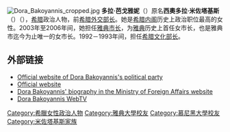 [[File:Dora_Bakoyannis_cropped.jpg|right]]
'''多拉·芭戈雅妮'''（{{lang-el|Ντόρα Μπακογιάννη}}）原名'''西奧多拉·米佐塔基斯'''（{{lang-el|Θεοδώρα Μητσοτάκη}}）（{{bd|1954年|5月6日}}），[[希腊|希腊]]政治人物，前[[希腊外交部长|希腊外交部长]]。她是[[希腊内阁|希腊内阁]]历史上政治职位最高的女性。2003年至2006年间，她担任[[雅典市长|雅典市长]]，为[[雅典|雅典]]历史上首任女市长，也是雅典市迄今为止唯一的女市长。1992－1993年间，担任[[希腊文化部长|希腊文化部长]]。

==外部链接==
{{Commons cat|Dora Bakoyannis}}
*[https://web.archive.org/web/20120621012046/http://www.dimsim.gr/ Official website of Dora Bakoyannis's political party]
*[http://www.dorabak.gr/ Official website] {{Wayback|url=http://www.dorabak.gr/ |date=20210304010302 }} {{el icon}} {{en icon}}
*[https://web.archive.org/web/20081207032706/http://www.mfa.gr/www.mfa.gr/en-US/The+Ministry/The+Minister/Biography/ Dora Bakoyannis' biography in the Ministry of Foreign Affairs website] {{el icon}} {{en icon}} {{fr icon}}
*[http://www.youtube.com/user/DoraWebTV/ Dora Bakoyannis WebTV] {{Wayback|url=http://www.youtube.com/user/DoraWebTV/ |date=20210212070450 }}

{{start box}}
{{succession box|title=希腊外交部长|before=[[佩特洛斯·莫利维亚提斯|佩特洛斯·莫利维亚提斯]]|after=[[乔治·帕潘德里欧|乔治·帕潘德里欧]]|years=2006 - 2009}}
{{end box}}
{{Authority control}}

{{DEFAULTSORT:Bakoyannis, Dora}}
[[Category:希臘女性政治人物|Category:希臘女性政治人物]]
[[Category:雅典大學校友|Category:雅典大學校友]]
[[Category:慕尼黑大學校友|Category:慕尼黑大學校友]]
[[Category:米佐塔基斯家族|Category:米佐塔基斯家族]]